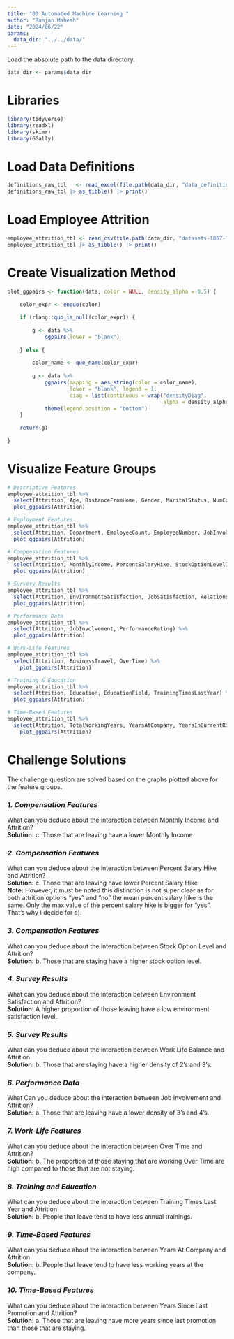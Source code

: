 ```yaml
---
title: "03 Automated Machine Learning "
author: "Ranjan Mahesh"
date: "2024/06/22"
params:
  data_dir: "../../data/"
---
```


Load the absolute path to the data directory.

```r
data_dir <- params$data_dir
```

# Libraries 
```r
library(tidyverse)
library(readxl)
library(skimr)
library(GGally)
```

# Load Data Definitions
```r
definitions_raw_tbl   <- read_excel(file.path(data_dir, "data_definitions.xlsx"), sheet = 1, col_names = FALSE)
definitions_raw_tbl |> as_tibble() |> print()
```

# Load Employee Attrition
```r
employee_attrition_tbl <- read_csv(file.path(data_dir, "datasets-1067-1925-WA_Fn-UseC_-HR-Employee-Attrition.txt"))
employee_attrition_tbl |> as_tibble() |> print()
```

# Create Visualization Method
```r
plot_ggpairs <- function(data, color = NULL, density_alpha = 0.5) {
    
    color_expr <- enquo(color)
    
    if (rlang::quo_is_null(color_expr)) {
        
        g <- data %>%
            ggpairs(lower = "blank") 
        
    } else {
        
        color_name <- quo_name(color_expr)
        
        g <- data %>%
            ggpairs(mapping = aes_string(color = color_name), 
                    lower = "blank", legend = 1,
                    diag = list(continuous = wrap("densityDiag", 
                                                  alpha = density_alpha))) +
            theme(legend.position = "bottom")
    }
    
    return(g)
    
}
```

# Visualize Feature Groups
```r
# Descriptive Features
employee_attrition_tbl %>% 
  select(Attrition, Age, DistanceFromHome, Gender, MaritalStatus, NumCompaniesWorked, Over18) %>%
  plot_ggpairs(Attrition)

# Employment Features
employee_attrition_tbl %>% 
  select(Attrition, Department, EmployeeCount, EmployeeNumber, JobInvolvement, JobLevel, JobRole, JobSatisfaction) %>%
  plot_ggpairs(Attrition)

# Compensation Features
employee_attrition_tbl %>% 
  select(Attrition, MonthlyIncome, PercentSalaryHike, StockOptionLevel) %>%
  plot_ggpairs(Attrition)

# Survery Results
employee_attrition_tbl %>% 
  select(Attrition, EnvironmentSatisfaction, JobSatisfaction, RelationshipSatisfaction, WorkLifeBalance) %>%
  plot_ggpairs(Attrition)

# Performance Data
employee_attrition_tbl %>% 
  select(Attrition, JobInvolvement, PerformanceRating) %>%
  plot_ggpairs(Attrition)

# Work-Life Features
employee_attrition_tbl %>% 
  select(Attrition, BusinessTravel, OverTime) %>%
    plot_ggpairs(Attrition)

# Training & Education
employee_attrition_tbl %>% 
  select(Attrition, Education, EducationField, TrainingTimesLastYear) %>%
  plot_ggpairs(Attrition)

# Time-Based Features
employee_attrition_tbl %>% 
  select(Attrition, TotalWorkingYears, YearsAtCompany, YearsInCurrentRole, YearsSinceLastPromotion, YearsWithCurrManager) %>%
    plot_ggpairs(Attrition)
```


# Challenge Solutions
The challenge question are solved based on the graphs plotted above for the feature groups.

### _1. Compensation Features_
What can you deduce about the interaction between Monthly Income and Attrition? \
**Solution:** c. Those that are leaving have a lower Monthly Income.

### _2. Compensation Features_
What can you deduce about the interaction between Percent Salary Hike and Attrition? \
**Solution:** c. Those that are leaving have lower Percent Salary Hike \
**Note:** However, it must be noted this distinction is not super clear as for both attrition options "yes" and "no" the mean percent salary hike is the same. Only the max value of the percent salary hike is bigger for "yes". That's why I decide for c).

### _3. Compensation Features_
What can you deduce about the interaction between Stock Option Level and Attrition? \
**Solution:** b. Those that are staying have a higher stock option level.

### _4. Survey Results_
What can you deduce about the interaction between Environment Satisfaction and Attrition? \
**Solution:** A higher proportion of those leaving have a low environment satisfaction level.

### _5. Survey Results_
What can you deduce about the interaction between Work Life Balance and Attrition \
**Solution:** b. Those that are staying have a higher density of 2's and 3's.

### _6. Performance Data_
What Can you deduce about the interaction between Job Involvement and Attrition? \
**Solution:** a. Those that are leaving have a lower density of 3's and 4's.

### _7. Work-Life Features_
What can you deduce about the interaction between Over Time and Attrition? \
**Solution:** b. The proportion of those staying that are working Over Time are high compared to those that are not staying.

### _8. Training and Education_
What can you deduce about the interaction between Training Times Last Year and Attrition \
**Solution:** b. People that leave tend to have less annual trainings.

### _9. Time-Based Features_
What can you deduce about the interaction between Years At Company and Attrition \
**Solution:** b. People that leave tend to have less working years at the company.

### _10. Time-Based Features_
What can you deduce about the interaction between Years Since Last Promotion and Attrition? \
**Solution:** a. Those that are leaving have more years since last promotion than those that are staying.
